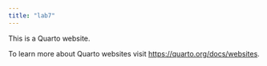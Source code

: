 ```yaml
---
title: "lab7"
---
```


This is a Quarto website.

To learn more about Quarto websites visit <https://quarto.org/docs/websites>.
